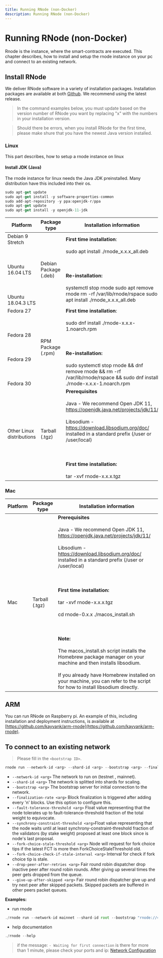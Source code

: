 ```yaml
---
title: Running RNode (non-Docker)
description: Running RNode (non-Docker)
---
```


# Running RNode (non-Docker)

Rnode is the instance, where the smart-contracts are executed. This chapter describes, how to install and setup the rnode instance on your pc and connect to an existing network.

## Install RNode

We deliver RNode software in a variety of installation packages. Installation packages are available at both [Github](https://github.com/RhonixLabs/rhonix/releases). We recommend using the latest release.

> In the command examples below, you must update based on the version number of RNode you want by replacing "x" with the numbers in your installation version.

> Should there be errors, when you install RNode for the first time, please make shure that you have the newest Java version installed.

### Linux

This part describes, how to setup a rnode instance on linux

#### Install JDK (Java)

The rnode instance for linux needs the Java JDK preinstalled. Many distribution have this included into their os.

```ts
sudo apt-get update
sudo apt-get install -y software-properties-common
sudo add-apt-repository -y ppa:openjdk-r/ppa
sudo apt-get update
sudo apt-get install -y openjdk-11-jdk
```

| Platform                                                                                          | Package type          | Installation information                                                                                                                                                                                                                                                                                |
| ------------------------------------------------------------------------------------------------- | --------------------- | ------------------------------------------------------------------------------------------------------------------------------------------------------------------------------------------------------------------------------------------------------------------------------------------------------- |
| Debian 9 Stretch <br></br> <br></br> Ubuntu 16.04 LTS <br></br> <br></br>Ubuntu 18.04.3 LTS       | Debian Package (.deb) | **First time installation**: <br></br> sudo apt install ./rnode_x.x.x_all.deb <br></br><br></br>**Re-installation:**<br></br> systemctl stop rnode sudo apt remove rnode rm -rf /var/lib/rnode/rspace sudo apt install ./rnode_x.x.x_all.deb                                                            |
| Fedora 27 <br></br> <br></br> Fedora 28 <br></br> <br></br>Fedora 29 <br></br> <br></br>Fedora 30 | RPM Package (.rpm)    | **First time installation**: <br></br> sudo dnf install ./rnode-x.x.x-1.noarch.rpm <br></br><br></br>**Re-installation:**<br></br> sudo systemctl stop rnode && dnf remove rnode && rm -rf /var/lib/rnode/rspace && sudo dnf install ./rnode-x.x.x-1.noarch.rpm                                         |
| Other Linux distributions                                                                         | Tarball (.tgz)        | **Prerequisites** <br></br> Java - We recommend Open JDK 11, https://openjdk.java.net/projects/jdk/11/ <br></br>Libsodium - https://download.libsodium.org/doc/ installed in a standard prefix (/user or /user/local) <br></br><br></br> **First time installation:** <br></br>tar -xvf rnode-x.x.x.tgz |

### Mac

| Platform | Package type   | Installation information                                                                                                                                                                                                                                                                                                                                                                                                                                                                                                                                                                                                                     |
| -------- | -------------- | -------------------------------------------------------------------------------------------------------------------------------------------------------------------------------------------------------------------------------------------------------------------------------------------------------------------------------------------------------------------------------------------------------------------------------------------------------------------------------------------------------------------------------------------------------------------------------------------------------------------------------------------- |
| Mac      | Tarball (.tgz) | **Prerequisites** <br></br>Java - We recommend Open JDK 11, https://openjdk.java.net/projects/jdk/11/ <br></br> Libsodium - https://download.libsodium.org/doc/ installed in a standard prefix (/user or /user/local) <br></br><br></br> **First time installation:** <br></br>tar -xvf rnode-x.x.x.tgz <br></br> cd rnode-0.x.x ./macos_install.sh <br></br><br></br> **Note:**<br></br> The macos_install.sh script installs the Homebrew package manager on your machine and then installs libsodium. <br></br>If you already have Homebrew installed on your machine, you can refer to the script for how to install libsodium directly. |

## ARM

You can run RNode on Raspberry pi. An example of this, including installation and deployment instructions, is available at [https://github.com/kayvank/arm-rnode](https://github.com/kayvank/arm-rnode).

## To connect to an existing network

> Please fill in the `<bootstrap ID>`.

```ts
rnode run --network-id <arg> --shard-id <arg> --bootstrap <arg> --finalization-rate <arg> --fault-tolerance-threshold <arg> --synchrony-constraint-threshold <arg> --fork-choice-stale-threshold <arg> --fork-choice-check-if-stale-interval <arg> --drop-peer-after-retries <arg> --give-up-after-skipped <arg>
```

- `--network-id <arg>` The network to run on (testnet , mainnet).
- `--shard-id <arg>` The network is splitted into shards for scaling.
- `--bootstrap <arg>` The bootstrap server for initial connection to the network.
- `--finalization-rate <arg>` Block finalization is triggered after adding every 'n' blocks. Use this option to configure this.
- `--fault-tolerance-threshold <arg>` Float value representing that the node tolerates up to fault-tolerance-threshold fraction of the total weight to equivocate.
- `--synchrony-constraint-threshold <arg>`Float value representing that the node waits until at least synchrony-constraint-threshold fraction of the validators (by stake weight) proposed at least one block since is node's last proposal.
- `--fork-choice-stale-threshold <arg>` Node will request for fork choice tips if the latest FCT is more then ForkChoiceStaleThreshold old.
- `--fork-choice-check-if-stale-interval <arg>` Interval for check if fork choice tip is stale.
- `--drop-peer-after-retries <arg>` Fair round robin dispatcher drop inactive peer after round robin rounds. After giving up several times the peer gets dropped from the queue.
- `--give-up-after-skipped <arg>` Fair round robin dispatcher give up and try next peer after skipped packets. Skipped packets are buffered in other peers packet queues.

**Examples:**

- run rnode

```ts
./rnode run --network-id mainnet --shard-id root --bootstrap "rnode://487e2c0c519b450b61253dea0a23b4d184a50089@node0.root-shard.mainnet.rchain.coop?protocol=40400&discovery=40404" --finalization-rate 1 --fault-tolerance-threshold -1 --synchrony-constraint-threshold 0 --fork-choice-stale-threshold 30minutes --fork-choice-check-if-stale-interval 30minutes --drop-peer-after-retries 0 --give-up-after-skipped 0
```

- help documentation

```ts
./rnode --help
```

> if the message: `- Waiting for first connection` is there for more than 1 minute, please check your ports and ip: [Network Configuration](/docs/network-configuration)
